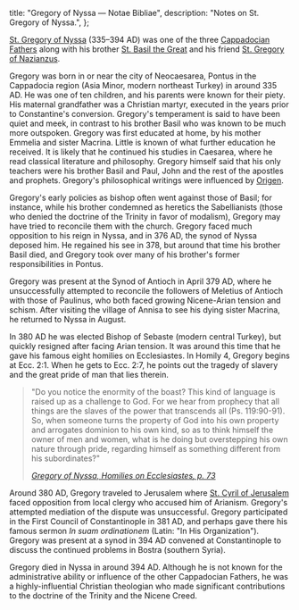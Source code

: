   title: "Gregory of Nyssa — Notae Bibliae",
  description: "Notes on St. Gregory of Nyssa.",
};

<Initial text="Gregory of Nyssa" />

[St. Gregory of Nyssa](/glossary/names#gregory) (335–394 AD) was one of the three [Cappadocian Fathers](/people/saints/cappadocian-fathers) along with his brother [St. Basil the Great](/people/saints/cappadocian-fathers/basil-the-great) and his friend [St. Gregory of Nazianzus](/people/saints/cappadocian-fathers/gregory-of-nazianzus).

Gregory was born in or near the city of Neocaesarea, Pontus in the Cappadocia region (Asia Minor, modern northeast Turkey) in around 335 AD. He was one of ten children, and his parents were known for their piety. His maternal grandfather was a Christian martyr, executed in the years prior to Constantine's conversion. Gregory's temperament is said to have been quiet and meek, in contrast to his brother Basil who was known to be much more outspoken. Gregory was first educated at home, by his mother Emmelia and sister Macrina. Little is known of what further education he received. It is likely that he continued his studies in Caesarea, where he read classical literature and philosophy. Gregory himself said that his only teachers were his brother Basil and Paul, John and the rest of the apostles and prophets. Gregory's philosophical writings were influenced by [Origen](/people/scholars/origen).

Gregory's early policies as bishop often went against those of Basil; for instance, while his brother condemned as heretics the Sabellianists (those who denied the doctrine of the Trinity in favor of modalism), Gregory may have tried to reconcile them with the church. Gregory faced much opposition to his reign in Nyssa, and in 376 AD, the synod of Nyssa deposed him. He regained his see in 378, but around that time his brother Basil died, and Gregory took over many of his brother's former responsibilities in Pontus.

Gregory was present at the Synod of Antioch in April 379 AD, where he unsuccessfully attempted to reconcile the followers of Meletius of Antioch with those of Paulinus, who both faced growing Nicene-Arian tension and schism. After visiting the village of Annisa to see his dying sister Macrina, he returned to Nyssa in August.

In 380 AD he was elected Bishop of Sebaste (modern central Turkey), but quickly resigned after facing Arian tension. It was around this time that he gave his famous eight homilies on Ecclesiastes. In Homily 4, Gregory begins at Ecc. 2:1. When he gets to Ecc. 2:7, he points out the tragedy of slavery and the great pride of man that lies therein.

> "Do you notice the enormity of the boast? This kind of language is raised up as a challenge to God. For we hear from prophecy that all things are the slaves of the power that transcends all (Ps. 119:90-91). So, when someone turns the property of God into his own property and arrogates dominion to his own kind, so as to think himself the owner of men and women, what is he doing but overstepping his own nature through pride, regarding himself as something different from his subordinates?"
>
> <cite>[Gregory of Nyssa, *Homilies on Ecclesiastes*, p. 73](https://isidore.co/CalibreLibrary/Gregory%20of%20Nyssa,%20St_/Homilies%20on%20Ecclesiastes%20%5B1_1%20-%203_13%5D_%20An%20English%20Version%20with%20Supporting%20Studies%20%288846%29/Homilies%20on%20Ecclesiastes%20%5b1_1%20-%203_13%5d_%20An%20-%20Gregory%20of%20Nyssa,%20St_.pdf)</cite>

Around 380 AD, Gregory traveled to Jerusalem where [St. Cyril of Jerusalem](/people/saints/greek-fathers/cyril-of-jerusalem) faced opposition from local clergy who accused him of Arianism. Gregory's attempted mediation of the dispute was unsuccessful. Gregory participated in the First Council of Constantinople in 381 AD, and perhaps gave there his famous sermon *In suam ordinationem* (Latin: "In His Organization"). Gregory was present at a synod in 394 AD convened at Constantinople to discuss the continued problems in Bostra (southern Syria).

Gregory died in Nyssa in around 394 AD. Although he is not known for the administrative ability or influence of the other Cappadocian Fathers, he was a highly-influential Christian theologian who made significant contributions to the doctrine of the Trinity and the Nicene Creed.
